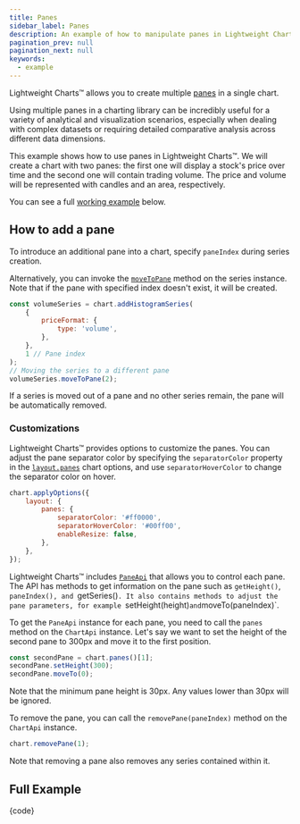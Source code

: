 ```yaml
---
title: Panes
sidebar_label: Panes
description: An example of how to manipulate panes in Lightweight Charts.
pagination_prev: null
pagination_next: null
keywords:
  - example
---
```


Lightweight Charts™ allows you to create multiple [panes](/docs/next/panes.md) in a single chart.

Using multiple panes in a charting library can be incredibly useful for a variety of analytical and visualization scenarios,
especially when dealing with complex datasets or requiring detailed comparative analysis across different data dimensions.

This example shows how to use panes in Lightweight Charts™. We will create a chart with two panes: the first one will display a stock's price over time and the second one will contain trading volume. The price and volume will be represented with candles and an area, respectively.

You can see a full [working example](#full-example) below.

## How to add a pane

To introduce an additional pane into a chart, specify `paneIndex` during series creation.

Alternatively, you can invoke the [`moveToPane`](/docs/next/api/interfaces/ISeriesApi.md#movetopane) method on the series instance. Note that if the pane with specified index doesn't exist, it will be created.

```js
const volumeSeries = chart.addHistogramSeries(
    {
        priceFormat: {
            type: 'volume',
        },
    },
    1 // Pane index
);
// Moving the series to a different pane
volumeSeries.moveToPane(2);
```

If a series is moved out of a pane and no other series remain, the pane will be automatically removed.

### Customizations

Lightweight Charts™ provides options to customize the panes. You can adjust the pane separator color by specifying the `separatorColor` property in the
[`layout.panes`](/docs/next/api/interfaces/LayoutPanesOptions.md) chart options, and use `separatorHoverColor` to change the separator color on hover.

```js
chart.applyOptions({
    layout: {
        panes: {
            separatorColor: '#ff0000',
            separatorHoverColor: '#00ff00',
            enableResize: false,
        },
    },
});
```

Lightweight Charts™ includes  [`PaneApi`](/docs/next/api/interfaces/IPaneApi.md) that allows you to control each pane. The API has methods to get information on the pane such as `getHeight()`, `paneIndex(), and `getSeries()`. It also contains methods to adjust the pane parameters, for example `setHeight(height)` and `moveTo(paneIndex)`.

To get the `PaneApi` instance for each pane, you need to call the `panes` method on the `ChartApi` instance.
Let's say we want to set the height of the second pane to 300px and move it to the first position.

```js
const secondPane = chart.panes()[1];
secondPane.setHeight(300);
secondPane.moveTo(0);
```

Note that the minimum pane height is 30px. Any values lower than 30px will be ignored.

To remove the pane, you can call the `removePane(paneIndex)` method on the `ChartApi` instance.

```js
chart.removePane(1);
```

Note that removing a pane also removes any series contained within it.

## Full Example


<UsageGuidePartial />


<CodeBlock replaceThemeConstants chart className="language-js" hideableCode>
	{code}
</CodeBlock>
